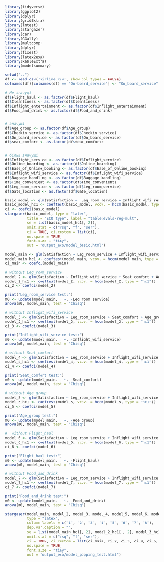```{r}
library(tidyverse)
library(ggplot2)
library(dplyr)
library(gridExtra)
library(lmtest)
library(stargazer)
library(car)
library(GGally)
library(multcomp)
library(dplyr)
library(fixest)
library(latex2exp)
library(kableExtra)
library(modelsummary)
```

```{r}
setwd("..")
df <- read_csv('airline.csv', show_col_types = FALSE)
colnames(df)[colnames(df) == "On-board_service"] <- "On_board_service"
```

```{r}

# Не значущі
df$Flight_haul <- as.factor(df$Flight_haul)
df$Cleanliness <- as.factor(df$Cleanliness)
df$Inflight_entertainment <- as.factor(df$Inflight_entertainment)
df$Food_and_drink <- as.factor(df$Food_and_drink)


# значущі
df$Age_group <- as.factor(df$Age_group)
df$Checkin_service <- as.factor(df$Checkin_service)
df$On_board_service <- as.factor(df$On_board_service)
df$Seat_comfort <- as.factor(df$Seat_comfort)


# більш значущі
df$Inflight_service <- as.factor(df$Inflight_service)
df$Online_boarding <- as.factor(df$Online_boarding)
df$Ease_of_Online_booking <- as.factor(df$Ease_of_Online_booking)
df$Inflight_wifi_service <- as.factor(df$Inflight_wifi_service)
df$Baggage_handling <- as.factor(df$Baggage_handling)
df$Time_convenient <- as.factor(df$Time_convenient)
df$Leg_room_service <- as.factor(df$Leg_room_service)
df$Gate_location <- as.factor(df$Gate_location)

```

```{r}
basic_model <- glm(Satisfaction ~  Leg_room_service + Inflight_wifi_service + Seat_comfort, data = df %>% filter(Class %in% c("Eco", "Eco Plus")), family = binomial)
basic_model_hc1 <- coeftest(basic_model, vcov. = hccm(basic_model, type = "hc1"))
ci <- coefci(basic_model)
stargazer(basic_model, type = "latex",
          title = "ECO type", label = "table:evals-reg-mult",
          se = list(basic_model_hc1[, 2]),
          omit.stat = c("rsq", "f", "ser"),
          ci = TRUE, ci.custom = list(ci),
          no.space = TRUE,
          font.size = "tiny",
          out = "output_eco/model_basic.html")
```

```{r}
model_main <- glm(Satisfaction ~ Leg_room_service + Inflight_wifi_service + Seat_comfort + Age_group + Flight_haul + Food_and_drink, data = df %>% filter(Class %in% c("Eco", "Eco Plus")), family = binomial)
model_main_hc1 <- coeftest(model_main, vcov. = hccm(model_main, type = "hc1"))
ci_main <- coefci(model_main)
```

```{r}
# without Leg_room_service
model_2 <- glm(Satisfaction ~ Inflight_wifi_service + Seat_comfort + Age_group + Flight_haul + Food_and_drink, data = df %>% filter(Class %in% c("Eco", "Eco Plus")), family = binomial)
model_2_hc1 <- coeftest(model_2, vcov. = hccm(model_2, type = "hc1"))
ci_2 <- coefci(model_2)

print("Leg_room_service test:")
m0 <- update(model_main, . ~. -Leg_room_service)
anova(m0, model_main, test = "Chisq")
```

```{r}
# without Inflight_wifi_service
model_3 <- glm(Satisfaction ~ Leg_room_service + Seat_comfort + Age_group + Flight_haul + Food_and_drink, data = df %>% filter(Class %in% c("Eco", "Eco Plus")), family = binomial)
model_3_hc1 <- coeftest(model_3, vcov. = hccm(model_3, type = "hc1"))
ci_3 <- coefci(model_3)

print("Inflight_wifi_service test:")
m0 <- update(model_main, . ~. -Inflight_wifi_service)
anova(m0, model_main, test = "Chisq")
```

```{r}
# without Seat_comfort
model_4 <- glm(Satisfaction ~ Leg_room_service + Inflight_wifi_service + Age_group + Flight_haul + Food_and_drink, data = df %>% filter(Class %in% c("Eco", "Eco Plus")), family = binomial)
model_4_hc1 <- coeftest(model_4, vcov. = hccm(model_4, type = "hc1"))
ci_4 <- coefci(model_4)

print("Seat_comfort test:")
m0 <- update(model_main, . ~. -Seat_comfort)
anova(m0, model_main, test = "Chisq")
```

```{r}
# without Age_group
model_5 <- glm(Satisfaction ~ Leg_room_service + Inflight_wifi_service + Seat_comfort + Flight_haul + Food_and_drink, data = df %>% filter(Class %in% c("Eco", "Eco Plus")), family = binomial)
model_5_hc1 <- coeftest(model_5, vcov. = hccm(model_5, type = "hc1"))
ci_5 <- coefci(model_5)

print("Age_group test:")
m0 <- update(model_main, . ~. -Age_group)
anova(m0, model_main, test = "Chisq")
```

```{r}
#  without Flight_haul
model_6 <- glm(Satisfaction ~ Leg_room_service + Inflight_wifi_service + Seat_comfort + Age_group + Food_and_drink, data = df %>% filter(Class %in% c("Eco", "Eco Plus")), family = binomial)
model_6_hc1 <- coeftest(model_6, vcov. = hccm(model_6, type = "hc1"))
ci_6 <- coefci(model_6)

print("Flight_haul test:")
m0 <- update(model_main, . ~. -Flight_haul)
anova(m0, model_main, test = "Chisq")
```

```{r}
# without Food_and_drink
model_7 <- glm(Satisfaction ~ Leg_room_service + Inflight_wifi_service + Seat_comfort + Age_group + Flight_haul, data = df %>% filter(Class %in% c("Eco", "Eco Plus")), family = binomial)
model_7_hc1 <- coeftest(model_7, vcov. = hccm(model_7, type = "hc1"))
ci_7 <- coefci(model_7)

print("Food_and_drink test:")
m0 <- update(model_main, . ~. -Food_and_drink)
anova(m0, model_main, test = "Chisq")
```

```{r}
stargazer(model_main, model_2, model_3, model_4, model_5, model_6, model_7,
          type = "latex",
          column.labels = c("1", "2", "3", "4", "5", "6", "7", "8"),
          dep.var.caption = "",
          se = list(model_main_hc1[, 2], model_2_hc1[ , 2], model_3_hc1[ , 2], model_4_hc1[ , 2], model_5_hc1[ , 2], model_6_hc1[, 2], model_7_hc1[, 2]),
          omit.stat = c("rsq", "f", "ser"),
          ci = TRUE, ci.custom = list(ci_main, ci_2, ci_3, ci_4, ci_5, ci_6, ci_7),
          no.space = TRUE,
          font.size = "tiny",
          out = "output_eco/model_popping_test.html")
```
